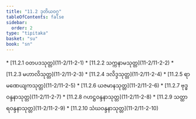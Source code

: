 ```yaml
---
title: "11.2 ဒုတိယဝဂ္ဂ"
tableOfContents: false
sidebar:
  order: 2
type: "tipitaka"
basket: "su"
book: "sn"
---
```



<DynamicBreadcrumb />



<TableOfContents book="sn" section="11.2">
* [11.2.1 ဝတပဒသုတ္တ](11-2/11-2-1)
* [11.2.2 သက္ကနာမသုတ္တ](11-2/11-2-2)
* [11.2.3 မဟာလိသုတ္တ](11-2/11-2-3)
* [11.2.4 ဒလိဒ္ဒသုတ္တ](11-2/11-2-4)
* [11.2.5 ရာမဏေယျကသုတ္တ](11-2/11-2-5)
* [11.2.6 ယဇမာနသုတ္တ](11-2/11-2-6)
* [11.2.7 ဗုဒ္ဓဝန္ဒနာသုတ္တ](11-2/11-2-7)
* [11.2.8 ဂဟဋ္ဌဝန္ဒနာသုတ္တ](11-2/11-2-8)
* [11.2.9 သတ္ထာရဝန္ဒနာသုတ္တ](11-2/11-2-9)
* [11.2.10 သံဃဝန္ဒနာသုတ္တ](11-2/11-2-10)
</TableOfContents>